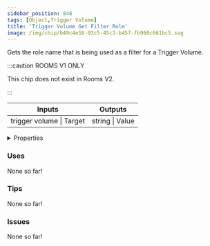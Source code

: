```yaml
---
sidebar_position: 846
tags: [Object,Trigger Volume]
title: 'Trigger Volume Get Filter Role'
image: /img/chip/b49c4e16-93c5-45c3-b457-fb960c661bc5.svg
---
```


Gets the role name that is being used as a filter for a Trigger Volume.

:::caution ROOMS V1 ONLY
    
This chip does not exist in Rooms V2.

:::


<IChip uuid="b49c4e16-93c5-45c3-b457-fb960c661bc5"/>

<table><thead><tr><th>Inputs</th><th>Outputs</th></tr></thead><tbody><tr><td>trigger volume | Target</td><td>string | Value</td></tr></tbody></table>

<details>
  <summary>Properties</summary>
  <div>
    <div>
    <table>
      <tbody>
        <tr>
          <td>Is beta required?</td>
          <td>No</td>
        </tr>
        <tr>
          <td>Is chip a trolling risk?</td>
          <td>No</td>
        </tr>
        <tr>
          <td>Is chip a role assignment risk?</td>
          <td>No</td>
        </tr>
        <tr>
          <td>Chip UUID</td>
          <td>b49c4e16-93c5-45c3-b457-fb960c661bc5</td>
        </tr>
        <tr>
          <td>Room availability</td>
          <td>Rooms V1 only</td>
        </tr>
      </tbody>
    </table>
    </div>
  </div>
</details>

### Uses

None so far!

### Tips

None so far!

### Issues

None so far!